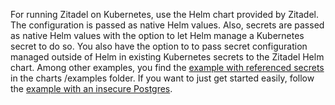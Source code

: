 For running Zitadel on Kubernetes, use the Helm chart provided by Zitadel.
The configuration is passed as native Helm values.
Also, secrets are passed as native Helm values with the option to let Helm manage a Kubernetes secret to do so.
You also have the option to to pass secret configuration managed outside of Helm in existing Kubernetes secrets to the Zitadel Helm chart.
Among other examples, you find the [example with referenced secrets](https://github.com/zitadel/zitadel-charts/tree/main/examples/3-referenced-secrets) in the charts /examples folder.
If you want to just get started easily, follow the [example with an insecure Postgres](https://github.com/zitadel/zitadel-charts/tree/main/examples/3-referenced-secrets).
